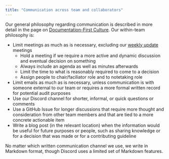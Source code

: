 ```yaml
---
title: "Communication across team and collaborators"
---
```


Our general philosophy regarding communication is described in more
detail in the page on [Documentation-First
Culture](https://community.seedcase-project.org/guides/documentation-first/).
Our within-team philosophy is:

-   Limit meetings as much as is necessary, excluding our [weekly
    update](update-meetings.qmd) meetings
    -   Hold a meeting if we require a more active and dynamic
        discussion and eventual decision on something
    -   Always include an agenda as well as minutes afterwards
    -   Limit the time to what is reasonably required to come to a
        decision
    -   Assign people to chair/faciliator role and to notetaking role
-   Limit emails as much as is necessary, unless communication is with
    someone external to our team or requires a more formal written
    record for potential audit purposes
-   Use our Discord channel for shorter, informal, or quick questions or
    comments
-   Use a GitHub Issue for longer discussions that require more thought
    and consideration from other team members and that are tied to a
    more concrete actionable item
-   Write a blog post (in the relevant location) when the information
    would be useful for future purposes or people, such as sharing
    knowledge or for a decision that was made or for a contributing
    guideline

No matter which written communication channel we use, we write in
Markdown format, though Discord uses a limited set of Markdown features.
